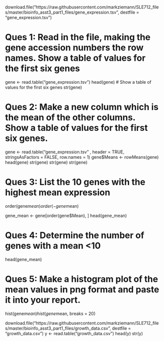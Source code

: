 download.file("https://raw.githubusercontent.com/markziemann/SLE712_files/master/bioinfo_asst3_part1_files/gene_expression.tsv", destfile = "gene_expression.tsv")

# Ques 1: Read in the file, making the gene accession numbers the row names. Show a table of values for the first six genes
gene <- read.table("gene_expression.tsv")
head(gene) # Show a table of values for the first six genes
str(gene)

# Ques 2: Make a new column which is the mean of the other columns. Show a table of values for the first six genes.

gene <- read.table("gene_expression.tsv" , header = TRUE, stringsAsFactors = FALSE, row.names = 1)
gene$Means <- rowMeans(gene)
head(gene)
str(gene)
str(gene)
str(gene)

# Ques 3: List the 10 genes with the highest mean expression
order(gene$mean)
order(-gene$mean)

gene_mean <- gene[order(gene$Mean), ]
head(gene_mean)

# Ques 4: Determine the number of genes with a mean <10
head(gene_mean)
 
# Ques 5: Make a histogram plot of the mean values in png format and paste it into your report.
hist(gene$mean)
hist(gene$mean, breaks = 20)






download.file("https://raw.githubusercontent.com/markziemann/SLE712_files/master/bioinfo_asst3_part1_files/growth_data.csv", destfile = "growth_data.csv")
y <- read.table("growth_data.csv")
head(y)
str(y)

